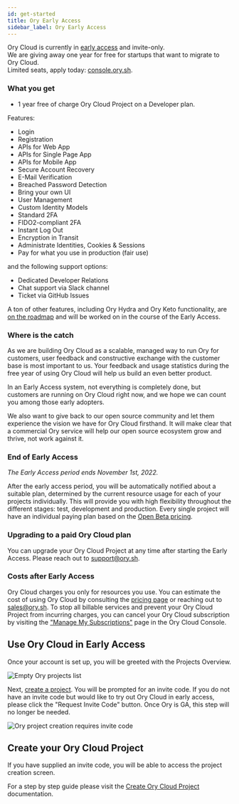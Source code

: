 ```yaml
---
id: get-started
title: Ory Early Access
sidebar_label: Ory Early Access
---
```


Ory Cloud is currently in [early access](./early-access.mdx) and invite-only.  
We are giving away one year for free for startups that want to migrate to Ory
Cloud.  
Limited seats, apply today: [console.ory.sh](https://console.ory.sh/).

### What you get

- 1 year free of charge Ory Cloud Project on a Developer plan.

Features:

- Login
- Registration
- APIs for Web App
- APIs for Single Page App
- APIs for Mobile App
- Secure Account Recovery
- E-Mail Verification
- Breached Password Detection
- Bring your own UI
- User Management
- Custom Identity Models
- Standard 2FA
- FIDO2-compliant 2FA
- Instant Log Out
- Encryption in Transit
- Administrate Identities, Cookies & Sessions
- Pay for what you use in production (fair use)

and the following support options:

- Dedicated Developer Relations
- Chat support via Slack channel
- Ticket via GitHub Issues

A ton of other features, including Ory Hydra and Ory Keto functionality, are
[on the roadmap](./early-access.mdx) and will be worked on in the course of the
Early Access.

### Where is the catch

As we are building Ory Cloud as a scalable, managed way to run Ory for
customers, user feedback and constructive exchange with the customer base is
most important to us. Your feedback and usage statistics during the free year of
using Ory Cloud will help us build an even better product.

In an Early Access system, not everything is completely done, but customers are
running on Ory Cloud right now, and we hope we can count you among those early
adopters.

We also want to give back to our open source community and let them experience
the vision we have for Ory Cloud firsthand. It will make clear that a commercial
Ory service will help our open source ecosystem grow and thrive, not work
against it.

### End of Early Access

_The Early Access period ends November 1st, 2022._

After the early access period, you will be automatically notified about a
suitable plan, determined by the current resource usage for each of your
projects individually. This will provide you with high flexibility throughout
the different stages: test, development and production. Every single project
will have an individual paying plan based on the
[Open Beta pricing](https://www.ory.sh/pricing/).

### Upgrading to a paid Ory Cloud plan

You can upgrade your Ory Cloud Project at any time after starting the Early
Access. Please reach out to support@ory.sh.

### Costs after Early Access

Ory Cloud charges you only for resources you use. You can estimate the cost of
using Ory Cloud by consulting the [pricing page](https://www.ory.sh/pricing/) or
reaching out to sales@ory.sh. To stop all billable services and prevent your Ory
Cloud Project from incurring charges, you can cancel your Ory Cloud subscription
by visiting the
["Manage My Subscriptions"](https://api.console.ory.sh/backoffice/public/customer/portal)
page in the Ory Cloud Console.

## Use Ory Cloud in Early Access

Once your account is set up, you will be greeted with the Projects Overview.

![Empty Ory projects list](./images/get-started/project-list-empty.png)

Next, [create a project](https://console.ory.sh/projects/create). You will be
prompted for an invite code. If you do not have an invite code but would like to
try out Ory Cloud in early access, please click the "Request Invite Code"
button. Once Ory is GA, this step will no longer be needed.

![Ory project creation requires invite code](./images/get-started/create-project-invite-code.png)

## Create your Ory Cloud Project

If you have supplied an invite code, you will be able to access the project
creation screen.

For a step by step guide please visit the
[Create Ory Cloud Project](./start-building/create-project.mdx) documentation.
